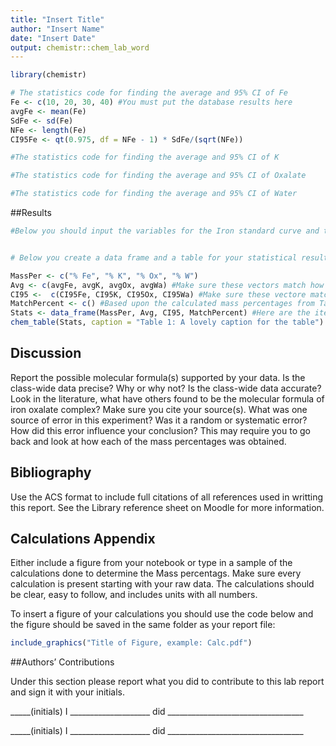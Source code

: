 ```yaml
---
title: "Insert Title"
author: "Insert Name"
date: "Insert Date"
output: chemistr::chem_lab_word
---
```


```r
library(chemistr)
```



```r
# The statistics code for finding the average and 95% CI of Fe
Fe <- c(10, 20, 30, 40) #You must put the database results here
avgFe <- mean(Fe)
SdFe <- sd(Fe)
NFe <- length(Fe)
CI95Fe <- qt(0.975, df = NFe - 1) * SdFe/(sqrt(NFe))

```


```r

#The statistics code for finding the average and 95% CI of K

```

```r

#The statistics code for finding the average and 95% CI of Oxalate

```

```r

#The statistics code for finding the average and 95% CI of Water

```

##Results

```r

#Below you should input the variables for the Iron standard curve and then the code that will plot and fit the data.  See experiment 1 for the corresponding code.



```



```r

# Below you create a data frame and a table for your statistical results.  Make sure that after you knit your report to word, you go back to this table and fix the column headings to better represent the columns and include units in the column headings.  You should also look at the numbers in the table and be certain they correctly represent the correct number of sig figs.

MassPer <- c("% Fe", "% K", "% Ox", "% W")
Avg <- c(avgFe, avgK, avgOx, avgWa) #Make sure these vectors match how you named the averages above.
CI95 <-  c(CI95Fe, CI95K, CI95Ox, CI95Wa) #Make sure these vectore match how you named the averages above.
MatchPercent <- c() #Based upon the calculated mass percentages from Table 4.1 in your instructions, which molecular formulas matches your data best.  Report the calculated mass percentages for that formula here.
Stats <- data_frame(MassPer, Avg, CI95, MatchPercent) #Here are the items you want to include in Table 1
chem_table(Stats, caption = "Table 1: A lovely caption for the table") #Here is the creation of table 1


```



## Discussion

Report the possible molecular formula(s) supported by your data.  Is the class-wide data precise?  Why or why not?  Is the class-wide data accurate?  Look in the literature, what have others found to be the molecular formula of iron oxalate complex?  Make sure you cite your source(s).  What was one source of error in this experiment?  Was it a random or systematic error?  How did this error influence your conclusion?  This may require you to go back and look at how each of the mass percentages was obtained.

## Bibliography

Use the ACS format to include full citations of all references used in writting this report.  See the Library reference sheet on Moodle for more information.

## Calculations Appendix

Either include a figure from your notebook or type in a sample of the calculations done to determine the Mass percentags. Make sure every calculation is present starting with your raw data.  The calculations should be clear, easy to follow, and includes units with all numbers.

To insert a figure of your calculations you should use the code below and the figure should be saved in the same folder as your report file:

```r
include_graphics("Title of Figure, example: Calc.pdf")
```

##Authors' Contributions

Under this section please report what you did to contribute to this lab report and sign it with your initials.

_____(initials) I ____________________ did __________________________________


_____(initials) I ____________________ did __________________________________
